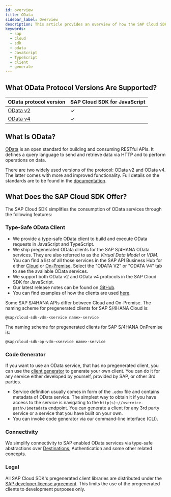 ```yaml
---
id: overview
title: OData
sidebar_label: Overview
description: This article provides an overview of how the SAP Cloud SDK for JavaScript supports connecting to OData services.
keywords:
  - sap
  - cloud
  - sdk
  - odata
  - JavaScript
  - TypeScript
  - client
  - generate
---
```


## What OData Protocol Versions Are Supported?

| OData protocol version          | SAP Cloud SDK for JavaScript |
| ------------------------------- | ---------------------------- |
| [OData v2](odata-v2-client.mdx) | &#10003;                     |
| [OData v4](odata-v4-client.mdx) | &#10003;                     |

## What Is OData?

[OData](https://www.odata.org/) is an open standard for building and consuming RESTful APIs.
It defines a query language to send and retrieve data via HTTP and to perform operations on data.

There are two widely used versions of the protocol: OData v2 and OData v4.
The latter comes with more and improved functionality.
Full details on the standards are to be found in the [documentation](https://www.odata.org/documentation/).

## What Does the SAP Cloud SDK Offer?

The SAP Cloud SDK simplifies the consumption of OData services through the following features:

### Type-Safe OData Client

- We provide a type-safe OData client to build and execute OData requests in JavaScript and TypeScript.
- We ship pregenerated OData clients for the SAP S/4HANA OData services.
  They are also referred to as the _Virtual Data Model_ or _VDM_.
  You can find a list of all those services in the SAP API Business Hub for either [Cloud](https://api.sap.com/products/SAPS4HANACloud/overview) or [On-Premise](https://api.sap.com/products/SAPS4HANA/overview). Select the "ODATA V2" or "ODATA V4" tab to see the available OData services. 
- We support both OData v2 and OData v4 protocols in the SAP Cloud SDK for JavaScript.
- Our latest release notes can be found on [GitHub](https://github.com/SAP/cloud-sdk-js/releases).
- You can find examples of how the clients are used [here](https://sap.github.io/cloud-sdk/docs/js/features/odata/execute-odata-request).

Some SAP S/4HANA APIs differ between Cloud and On-Premise.
The naming scheme for pregenerated clients for SAP S/4HANA Cloud is:

```
@sap/cloud-sdk-vdm-<service name>-service
```

The naming scheme for pregenerated clients for SAP S/4HANA OnPremise is:

```
@sap/cloud-sdk-op-vdm-<service name>-service
```

### Code Generator

If you want to use an OData service, that has no pregenerated client, you can use the [client generator](generate-odata-client.mdx) to generate your own client.
You can do it for any service either developed by yourself, provided by SAP, or other 3rd parties.

- Service definition usually comes in form of the `.edmx` file and contains metadata of OData service.
  The simplest way to obtain it if you have access to the service is navigating to the `http(s)://<service-path>/$metadata` endpoint.
  You can generate a client for any 3rd party service or a service that you have built on your own.
- You can invoke code generator via our command-line interface (CLI).

### Connectivity

We simplify connectivity to SAP enabled OData services via type-safe abstractions over [Destinations](../connectivity/destination), Authentication and some other related concepts.

### Legal

All SAP Cloud SDK's pregenerated client libraries are distributed under the [SAP developer license agreement](https://tools.eu1.hana.ondemand.com/developer-license-3_1.txt).
This limits the use of the pregenerated clients to development purposes only.
